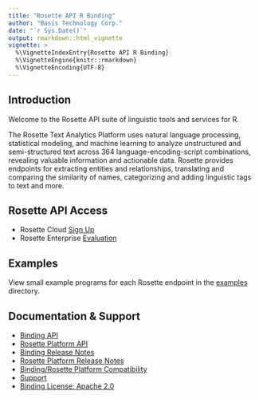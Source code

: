 ```yaml
---
title: "Rosette API R Binding"
author: "Basis Technology Corp."
date: "`r Sys.Date()`"
output: rmarkdown::html_vignette
vignette: >
  %\VignetteIndexEntry{Rosette API R Binding}
  %\VignetteEngine{knitr::rmarkdown}
  %\VignetteEncoding{UTF-8}
---
```



## Introduction
Welcome to the Rosette API suite of linguistic tools and services for R.

The Rosette Text Analytics Platform uses natural language processing, statistical modeling, and machine learning to analyze unstructured and semi-structured text across 364 language-encoding-script combinations, revealing valuable information and actionable data. Rosette provides endpoints for extracting entities and relationships, translating and comparing the similarity of names, categorizing and adding linguistic tags to text and more.

## Rosette API Access
- Rosette Cloud [Sign Up](https://developer.rosette.com/signup)
- Rosette Enterprise [Evaluation](https://www.rosette.com/product-eval/)

## Examples
View small example programs for each Rosette endpoint
in the [examples](https://github.com/rosette-api/R-Binding/tree/develop/examples) directory.

## Documentation & Support
- [Binding API](https://cran.r-project.org/web/packages/rosetteApi/rosetteApi.pdf)
- [Rosette Platform API](https://developer.rosette.com/features-and-functions)
- [Binding Release Notes](https://github.com/rosette-api/R-Binding/wiki/Release-Notes)
- [Rosette Platform Release Notes](https://support.rosette.com/hc/en-us/articles/360018354971-Release-Notes)
- [Binding/Rosette Platform Compatibility](https://developer.rosette.com/features-and-functions?r#)
- [Support](https://support.rosette.com)
- [Binding License: Apache 2.0](https://github.com/rosette-api/R-Binding/blob/develop/LICENSE)
